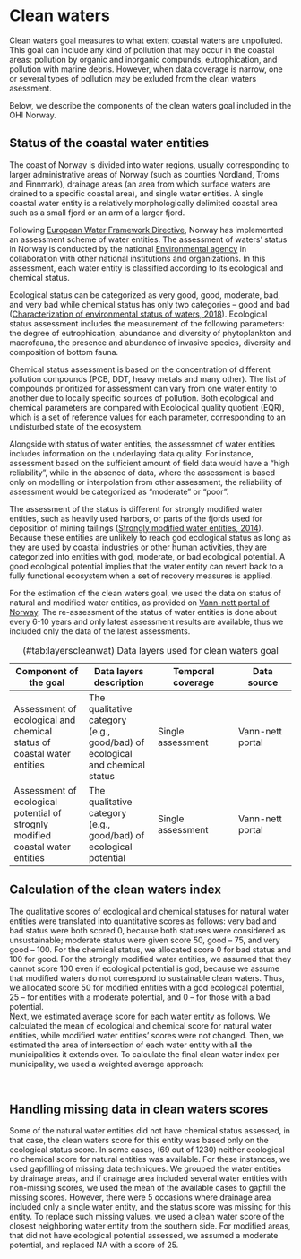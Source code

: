 # Clean waters {#cleanwater}

Clean waters goal measures to what extent coastal waters are unpolluted. This goal can include any kind of pollution that may occur in the coastal areas:  pollution by organic and inorganic compunds, eutrophication, and pollution with marine debris. However, when data coverage is narrow, one or several types of pollution may be exluded from the clean waters asessment. 

Below, we describe the components of the clean waters goal included in the OHI Norway.



## Status of the coastal water entities
The coast of Norway is divided into water regions, usually corresponding to larger administrative areas of Norway (such as counties Nordland, Troms and Finnmark), drainage areas (an area from which surface waters are drained to a specific coastal area), and single water entities.  A single coastal water entity is a relatively morphologically delimited coastal area such as a small fjord or an arm of a larger fjord.  
  
Following [European Water Framework Directive](https://eur-lex.europa.eu/legal-content/EN/TXT/?uri=CELEX:32000L0060), Norway has implemented an assessment scheme of water entities. The assessment of waters’ status in Norway is conducted by the national [Environmental agency](https://www.miljodirektoratet.no) in collaboration with other national institutions and organizations. In this assessment, each water entity is classified according to its ecological and chemical status. 

Ecological status can be categorized as very good, good, moderate, bad, and very bad while chemical status has only two categories – good and bad ([Characterization of environmental status of waters, 2018](<http://www.vannportalen.no/globalassets/nasjonalt/dokumenter/tema-a-a/klassifisering/klassifiseringssystemet-veileder/klassifiseringsveileder_print_02.2018.pdf>)). Ecological status assessment includes the measurement of the following parameters: the degree of eutrophication, abundance and diversity of phytoplankton and macrofauna, the presence and abundance of invasive species, diversity and composition of bottom fauna.

Chemical status assessment is based on the concentration of different pollution compounds (PCB, DDT, heavy metals and many other). The list of compounds prioritized for assessment can vary from one water entity to another due to locally specific sources of pollution. Both ecological and chemical parameters are compared with Ecological quality quotient (EQR), which is a set of reference values for each parameter, corresponding to an undisturbed state of the ecosystem. 

Alongside with status of water entities, the assessmnet of water entities includes information on the underlaying data quality. For instance, assessment based on the sufficient amount of field data would have a “high reliability”, while in the absence of data, where the assessment is based only on modelling or interpolation from other assessment, the reliability of assessment would be categorized as “moderate” or “poor”.

The assessment of the status is different for strongly modified water entities, such as heavily used harbors, or parts of the fjords used for deposition of mining tailings ([Strongly modified water entities, 2014](<http://www.vannportalen.no/globalassets/nasjonalt/dokumenter/veiledere-direktoratsgruppa/01_2014_smvf-veileder.pdf.>)). Because these entities are unlikely to reach god ecological status as long as they are used by coastal industries or other human activities, they are categorized into entities with god, moderate, or bad ecological potential. A good ecological potential implies that the water entity can revert back to a fully functional ecosystem when a set of recovery measures is applied.	

For the estimation of the clean waters goal, we used the data on status of natural and modified water entities, as provided on [Vann-nett portal of Norway](www.vann-nett.no). The re-assessment of the status of water entities is done about every 6-10 years and only latest assessment results are available, thus we included only the data of the latest assessments.

Table: (\#tab:layerscleanwat) Data layers used for clean waters goal

Component of the goal|Data layers description|Temporal coverage|Data source|
|--------------|-------------|---------------|-----------|
|Assessment of ecological and chemical status of coastal water entities| The qualitative category (e.g., good/bad) of ecological and chemical status |Single assessment |Vann-nett portal|
|Assessment of ecological potential of strognly modified coastal water entities | The qualitative category (e.g., good/bad) of ecological potential  | Single assessment |Vann-nett portal|

## Calculation of the clean waters index
The qualitative scores of ecological and chemical statuses for natural water entities were translated into quantitative scores as follows: very bad and bad status were both scored 0, because both statuses were considered as unsustainable; moderate status were given score 50, good – 75, and very good – 100. For the chemical status, we allocated score 0 for bad status and 100 for good. 
For the strongly modified water entities, we assumed that they cannot score 100 even if ecological potential is god, because we assume that modified waters do not correspond to sustainable clean waters. Thus, we allocated score 50 for modified entities with a god ecological potential, 25 – for entities with a moderate potential, and 0 – for those with a bad potential.  
 Next, we estimated average score for each water entity as follows.  We calculated the mean of ecological and chemical score for natural water entities, while modified water entities’ scores were not changed. Then, we estimated the area of intersection of each water entity with all the municipalities it extends over.  To calculate the final clean water index per municipality, we used a weighted average approach:


\begin{equation}
Clean \ waters \ index  = \sum_{i=1}^{n}w_i*score \ water \ entity_i 
(\#eq:cleatwat)
\end{equation} 

\

\begin{equation}
w_i = \frac{Water \ area\ of intersection_i}{Water\ area \ of \ a \ municipality}
(\#eq:cleatwatweight)
\end{equation}


## Handling missing data in clean waters scores
Some of the natural water entities did not have chemical status assessed, in that case, the clean waters score for this entity was based only on the ecological status score. In some cases, (69 out of 1230) neither ecological no chemical score for natural entities was available. For these instances, we used gapfilling of missing data techniques. We grouped the water entities by drainage areas, and if drainage area included several water entities with non-missing scores, we used the mean of the available cases to gapfill the missing scores. 
However, there were 5 occasions where drainage area included only a single water entity, and the status score was missing for this entity. To replace such missing values, we used a clean water score of the closest neighboring water entity from the southern side. 
For modified areas, that did not have ecological potential assessed, we assumed a moderate potential, and replaced NA with a score of 25.
